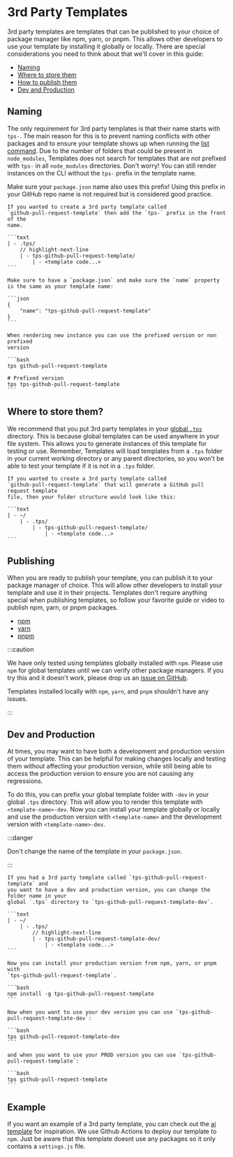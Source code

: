 
# 3rd Party Templates

3rd party templates are templates that can be published to your choice of
package manager like npm, yarn, or pnpm. This allows other developers to use
your template by installing it globally or locally. There are special
considerations you need to think about that we'll cover in this guide:

-   [Naming](#naming)
-   [Where to store them](#where-to-store-them)
-   [How to publish them](#publishing)
-   [Dev and Production](#dev-and-production)

## Naming

The only requirement for 3rd party templates is that their name starts with
`tps-`. The main reason for this is to prevent naming conflicts with other
packages and to ensure your template shows up when running the
[list command](../../api/cli.mdx#list). Due to the number of folders that could
be present in `node_modules`, Templates does not search for templates that are
not prefixed with `tps-` in all `node_modules` directories. Don't worry! You can
still render instances on the CLI without the `tps-` prefix in the template
name.

Make sure your `package.json` name also uses this prefix! Using this prefix in
your GitHub repo name is not required but is considered good practice.

<Example>

    If you wanted to create a 3rd party template called
    `github-pull-request-template` then add the `tps-` prefix in the front of the
    name.

    ```text
    | - .tps/
        // highlight-next-line
        | - tps-github-pull-request-template/
            | - <template code...>
    ```

    Make sure to have a `package.json` and make sure the `name` property is the same as your template name:

    ```json
    {
        "name": "tps-github-pull-request-template"
    }
    ```

    When rendering new instance you can use the prefixed version or non prefixed
    version

    ```bash
    tps github-pull-request-template

    # Prefixed version
    tps tps-github-pull-request-template
    ```

</Example>

## Where to store them?

We recommend that you put 3rd party templates in your
[global `.tps`](./templates.mdx#global-templates) directory. This is because
global templates can be used anywhere in your file system. This allows you to
generate instances of this template for testing or use. Remember, Templates will
load templates from a `.tps` folder in your current working directory or any
parent directories, so you won't be able to test your template if it is not in a
`.tps` folder.

<Example>

    If you wanted to create a 3rd party template called
    `github-pull-request-template` that will generate a GitHub pull request template
    file, then your folder structure would look like this:

    ```text
    | - ~/
        | - .tps/
            | - tps-github-pull-request-template/
                | - <template code...>
    ```

</Example>

## Publishing

When you are ready to publish your template, you can publish it to your package
manager of choice. This will allow other developers to install your template and
use it in their projects. Templates don't require anything special when
publishing templates, so follow your favorite guide or video to publish npm,
yarn, or pnpm packages.

-   [npm](https://docs.npmjs.com/cli/v9/commands/npm-publish)
-   [yarn](https://classic.yarnpkg.com/lang/en/docs/cli/publish/)
-   [pnpm](https://pnpm.io/cli/publish)

:::caution

We have only tested using templates globally installed with `npm`. Please use
`npm` for global templates until we can verify other package managers. If you
try this and it doesn't work, please drop us an
[issue on GitHub](https://github.com/marcellino-ornelas/templates/issues).

Templates installed locally with `npm`, `yarn`, and `pnpm` shouldn't have any
issues.

:::

## Dev and Production

At times, you may want to have both a development and production version of your
template. This can be helpful for making changes locally and testing them
without affecting your production version, while still being able to access the
production version to ensure you are not causing any regressions.

To do this, you can prefix your global template folder with `-dev` in your
global `.tps` directory. This will allow you to render this template with
`<template-name>-dev`. Now you can install your template globally or locally and
use the production version with `<template-name>` and the development version
with `<template-name>-dev`.

:::danger

Don't change the name of the template in your `package.json`.

:::

<Example>

    If you had a 3rd party template called `tps-github-pull-request-template` and
    you want to have a dev and production version, you can change the folder name in your
    global `.tps` directory to `tps-github-pull-request-template-dev`.

    ```text
    | - ~/
        | - .tps/
            // highlight-next-line
            | - tps-github-pull-request-template-dev/
                | - <template code...>
    ```

    Now you can install your production version from npm, yarn, or pnpm with
    `tps-github-pull-request-template`.

    ```bash
    npm install -g tps-github-pull-request-template
    ```

    Now when you want to use your dev version you can use `tps-github-pull-request-template-dev`:

    ```bash
    tps github-pull-request-template-dev
    ```

    and when you want to use your PROD version you can use `tps-github-pull-request-template`:

    ```bash
    tps github-pull-request-template
    ```

</Example>

## Example

If you want an example of a 3rd party template, you can check out the
[ai template](https://github.com/marcellino-ornelas/tps-ai) for inspiration. We
use Github Actions to deploy our template to `npm`. Just be aware that this
template doesnt use any packages so it only contains a `settings.js` file.
